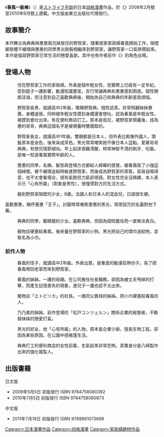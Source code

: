 {{unreferenced|time=2011-08-30T15:23:00+00:00}}
{{Infobox animanga/Headerofja
|標題= 春風一級棒
|圖像= 
|尺寸= 
|說明= 
|日文名稱=春風いちばんっ
|英文名稱= 
|類型=四格漫畫
}}
{{Infobox animanga/Manga
|標題= 
|作者=ストライク平助
|作畫=
|出版社= {{flagicon|Japan}} [[一迅社|一迅社]]<br/>{{flagicon|Taiwan}} [[東立出版社|東立出版社]]
|其他出版社= 
|連載雜誌= まんが4コマKINGSぱれっと
|label= 
|發售日= 
|開始= 2008年2月
|結束= 2010年6月
|冊數= 全2冊
|話數= 
|其他= 
}}
{{Infobox animanga/Footerofja}}
《'''春風一級棒'''》（{{jpn|j=春風いちばんっ|hg=はるかぜいちばんっ|rm=Harukaze ichibantsu}}）是[[ストライク平助|ストライク平助]]的日本[[四格漫畫|四格漫畫]]作品，於《{{lang|ja|まんが4コマKINGSぱれっと}}》2008年2月號至2010年6月號上連載。中文版由東立出版社代理發行。

==故事簡介==
本作舞台為典典與惠惠兩兄妹居住的野賀家，隨著居家家政婦春風開始工作，隔壁鄰居櫻千繪理與惠惠的同學黑光剛毅相繼來到野賀家，讓野賀家一口氣熱鬧起來。
本作是描寫野賀家日常生活的戀愛喜劇，其中也有作者前作《{{lang|ja|今日もサツキ晴れ!}}》的角色出場。

==登場人物==
;{{nihongo|草田 春風|草田 春風（くさた はるかぜ）}}
:住在野賀家工作的家政婦。外表是個年輕女性，但實際上已經有一定年紀。受到姪子一護影響，動漫知識豐富，言行常讓典典和惠惠感到困惑。個性開朗活潑，但注意到自己喜歡典典後，開始為自己和典典的年齡差距煩惱。

;{{nihongo|野賀 典典|野賀 典々（のが てんてん）}}
:野賀家長男，就讀高中2年級，暱稱野賀典。個性認真，非常照顧妹妹惠惠。身體虛弱，同時被年輕女性摸到身體還會想吐。認為春風是年輕女性，被摸到會吐出來。有在便利商店打工。原本是孤兒，被野賀家領養後，成為惠的哥哥，典典這個名字是被領養時雙親取的。

;{{nihongo|野賀 惠惠|野賀 メグミン（のが メグミン）}}
:野賀家長女，就讀高中1年級。雙親都是日本人，但外表比較像外國人，頭髮原本是金色，後來染成茶色。黑光常常嘲笑她不像日本人這點。愛慕哥哥典典，有戀兄情節傾向。早上起床很難清醒，時常神智不清的刷牙、吃飯。是唯一知道春風實際年齡的人。

;{{nihongo|黑光 剛毅|黒光 剛毅（くろびかり ごうき）}}
:惠惠的同學，名稱、髮型與登場方式都給人蟑螂的感覺，被春風取了小強這個綽號。被千繪理追殺時躲進野賀家，而後成為野賀家的常客。容易自鳴得意，也不太會看場合，很有氣勢但力氣卻很弱。對女性完全沒興趣，本人表示已「心有所屬」（對象是男性），很憧憬對方的生活方式。

;{{nihongo|櫻 千繪理|桜 ちえり（さくら ちえり）}}
:搬到野賀家隔壁的少女，8歲。法國人和日本人的混血兒，日語很生硬。
喜歡惠惠，稱呼惠惠「王子」，討厭時常嘲笑惠惠的黑光，常用詛咒的名義對他下藥。

;{{nihongo|綠川 乃乃美|緑川 ののみ（みどりかわ ののみ）}}
:典典的同學，戴眼鏡的少女。喜歡典典，但因為個性膽怯而一直無法表白。

;{{nihongo|小巾|はっちぃ}}
:寵物店硬塞給春風，後來養在野賀家的小狗。黑光把自己的頭巾送給牠，並取名為小巾。

===前作人物===
;{{nihongo|草田 一護|草田 いちご（くさた いちご）}}
:春風的侄子，就讀高中2年級。外表出眾，是重度的動漫狂熱份子。為了把春風帶回老家而來到野賀家。

;{{nihongo|草田 冬風|草田 冬風（くさた ふゆかぜ）}}
:春風的姊姊，一護的母親。在公司擔任社長職務，卻因為被丈夫甩掉的打擊，而產生記憶喪失的現象，連兒子一護也認不太出來。

;{{nihongo|鈴吾 倫|鈴吾 倫（りんご りん）}}
:寵物店「エトピリカ」的社長。一謢同父異母的姊姊。把小巾硬塞給春風的人。

;{{nihongo|綠川 萊美|緑川 らみ（みどりかわ らみ）}}
:乃乃美的姊姊。前作登場的「松戸コンツェルン」關係企業的經營者，不斷替妹妹的戀愛打氣。

;{{nihongo|八崎 倍男|八ツ崎 倍男（やつざき ばいお）}}
:黑光的好友，他「心有所屬」的人物。原本是企業少爺，擅長生物工程，卻因為某些原因，在公園中搭帳篷生活。

;{{nihongo|茶布林根|キャプリコン}}
:典典打工的便利商店的女性前輩，生氣起來非常恐怖。真實身分是八崎製作出來的強化複製人。

==出版書籍==
;日文版
*2009年5月5日 初版發行 ISBN 9784758080392
*2010年7月5日 初版發行 ISBN 9784758080873
;中文版
*2011年7月18日 初版發行 ISBN 9789861073699

{{DEFAULTSORT:Harukaze Ichiban}}

[[Category:日本漫畫作品|Category:日本漫畫作品]]
[[Category:四格漫畫|Category:四格漫畫]]
[[Category:家政婦題材作品|Category:家政婦題材作品]]